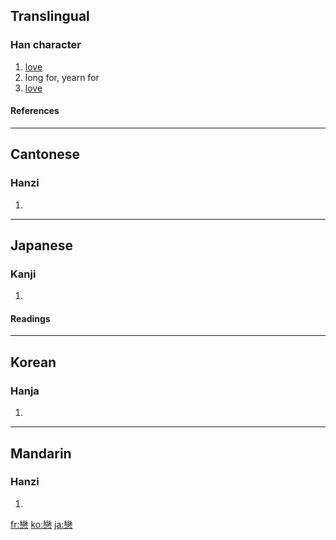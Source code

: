 {{see|恋|戀}}

==Translingual==
===Han character===
{{Han char|rn=61|rad=心|as=19|sn=23|four=2233<sub>9</sub>|canj=女火心 (VFP)}}
# [[love]]
# long for, yearn for
# [[love]]
====References====
{{Han ref|kx=0409.090|dkj=11504|dj=0751.130|hdz=42372.080|uh=6200|ud=25088|bh=C5CA|bd=50634}}
----
==Cantonese==
===Hanzi===
{{yue-hanzi|jyut=|y=lyun2, lyun5}}
# {{defn|Cantonese}}
----
==Japanese==
===Kanji===
{{ja-kanji|grade=|rs=心19}}
# {{defn|Japanese}} 
====Readings====
{{ja-readings|on=[[れん]] (ren)|kun=[[こい]] (koi), [[こいしい]] (koishii)}}
----
==Korean==
===Hanja===
{{ko-hanja|hangeul=련>연|eumhun=|rv=ryeon>yeon|mr=ryŏn>yŏn|y=lyen>yen}}
# {{defn|Korean}}
----
==Mandarin==
===Hanzi===
{{cmn-hanzi|sim=恋|pin=[[liàn]] ([[lian4]])|wg=lien<sup>4</sup>}}
# {{defn|Mandarin}}

[[fr:戀]]
[[ko:戀]]
[[ja:戀]]